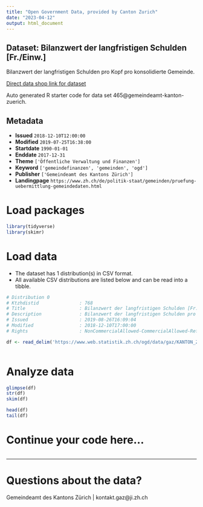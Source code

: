 ```yaml
---
title: "Open Government Data, provided by Canton Zurich"
date: "2023-04-12"
output: html_document
---
```


## Dataset: Bilanzwert der langfristigen Schulden [Fr./Einw.]

Bilanzwert der langfristigen Schulden pro Kopf pro konsolidierte Gemeinde.

[Direct data shop link for dataset](https://www.zh.ch/de/politik-staat/opendata.zhweb-noredirect.zhweb-cache.html#/datasets/465@gemeindeamt-kanton-zuerich)

Auto generated R starter code for data set 465@gemeindeamt-kanton-zuerich.

## Metadata

- **Issued** `2018-12-10T12:00:00`
- **Modified** `2019-07-25T16:38:00`
- **Startdate** `1990-01-01`
- **Enddate** `2017-12-31`
- **Theme** `['Öffentliche Verwaltung und Finanzen']`
- **Keyword** `['gemeindefinanzen', 'gemeinden', 'ogd']`
- **Publisher** `['Gemeindeamt des Kantons Zürich']`
- **Landingpage** `https://www.zh.ch/de/politik-staat/gemeinden/pruefung-uebermittlung-gemeindedaten.html`


# Load packages

```r

library(tidyverse)
library(skimr)

```

# Load data

-   The dataset has 1 distribution(s) in CSV format.
-   All available CSV distributions are listed below and can be read into a tibble.

```r

# Distribution 0
# Ktzhdistid               : 768
# Title                    : Bilanzwert der langfristigen Schulden [Fr./Einw.]
# Description              : Bilanzwert der langfristigen Schulden pro Kopf pro konsolidierte Gemeinde.
# Issued                   : 2019-08-26T16:09:04
# Modified                 : 2018-12-10T17:00:00
# Rights                   : NonCommercialAllowed-CommercialAllowed-ReferenceRequired

df <- read_delim('https://www.web.statistik.zh.ch/ogd/data/gaz/KANTON_ZUERICH_gaz_langfristige_schulden.csv')



```

# Analyze data

```r

glimpse(df)
str(df)
skim(df)

head(df)
tail(df)

```

# Continue your code here...

```r

```

------------------------------------------------------------------------

# Questions about the data?

Gemeindeamt des Kantons Zürich | kontakt.gaz@ji.zh.ch
